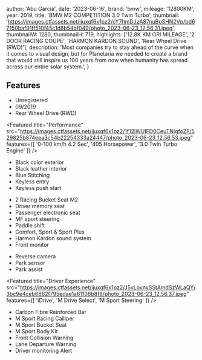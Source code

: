 
  author: 'Abu Garciá',
  date: '2023-06-16',
  brand: 'bmw',
  mileage: '12800KM',
  year: 2019,
  title: 'BMW M2 COMPETITION 3.0 Twin Turbo',
  thumbnail: 'https://images.ctfassets.net/ijuxqf6x1pz2/cY7hmDJzA87nuBoSHN2Vp/bd67150baf91ff510f45c1d8b54bf049/photo_2023-06-23_12.56.31.jpeg',
  thumbnailW: 1280,
  thumbnailH: 719,
  highlights: ['12.8K KM ORI MILEAGE', '2 DOOR RACING COUPE', 'HARMON KARDON SOUND', 'Rear Wheel Drive (RWD)'],
  description:
    'Most companies try to stay ahead of the curve when it comes to visual design, but for Planetaria we needed to create a brand that would still inspire us 100 years from now when humanity has spread across our entire solar system.',
}


## Features
- Unregistered 
- 09/2019 
- Rear Wheel Drive (RWD)

<Featured
  title="Performance"
  src="https://images.ctfassets.net/ijuxqf6x1pz2/1f12jWUIFD0CeuTNigfoZF/529825b874eea3c54b22254333a24447/photo_2023-06-23_12.56.53.jpeg"
  features={[
    '0-100 km/h 4.2 Sec',
    '405 Horsepower',
    '3.0 Twin Turbo Engine'
  ]}
/>

- Black color exterior 
- Black leather interior 
- Blue Stitching 
- Keyless entry
- Keyless push start

<Featured
  title="7 Speed Transmission"
  src="https://images.ctfassets.net/ijuxqf6x1pz2/6vmAetTN5sj4Ur9h09uDYB/ec2df2a8b7da4dc792077cac5b96f07b/photo_2023-06-23_12.56.55.jpeg"
  features={[]}
/>

- 2 Racing Bucket Seat M2
- Driver memory seat
- Passenger electronic seat
- MF sport steering 
- Paddle shift 
- Comfort, Sport & Sport Plus
- Harmon Kardon sound system 
- Front monitor

<Featured
  title="19” Alloy wheels"
  src="https://images.ctfassets.net/ijuxqf6x1pz2/5oltMKmQlsVHqxv7590E01/bd933875717d22e151cc47abcab5d60b/photo_2023-06-23_12.56.34.jpeg"
  features={[]}
/>

- Reverse camera 
- Park sensor
- Park assist

<Featured
  title="Driver Experience"
  src="https://images.ctfassets.net/ijuxqf6x1pz2/J5vLoynySStAmdSzWLaQY/3bc9e4ceb6862f795edae1a61106b8f8/photo_2023-06-23_12.56.37.jpeg"
  features={[
    'iDrive',
    'M Drive Select',
    'M Sport Steering'
  ]}
/>

- Carbon Fibre Reinforced Bar
- M Sport Racing Calliper
- M Sport Bucket Seat
- M Sport Body Kit 
- Front Collision Warning 
- Lane Departure Warning
- Driver monitoring Alert
